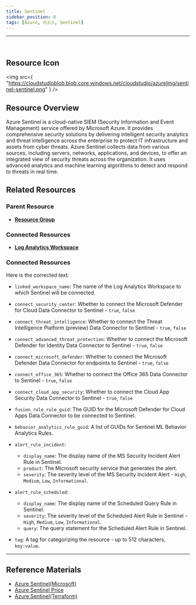 ```yaml
---
title: Sentinel
sidebar_position: 0
tags: [Azure, 리소스, Sentinel]
---
```


<hr />
<br />

## Resource Icon

<img
    src={
        "https://cloudstudioblob.blob.core.windows.net/cloudstudio/azureImg/sentinel-sentinel.png"
    }
/>

## Resource Overview

Azure Sentinel is a cloud-native SIEM (Security Information and Event Management) service offered by Microsoft Azure. 
It provides comprehensive security solutions by delivering intelligent security analytics and threat intelligence across the enterprise to protect IT infrastructure and assets from cyber threats. 
Azure Sentinel collects data from various sources, including servers, networks, applications, and devices, to offer an integrated view of security threats across the organization. 
It uses advanced analytics and machine learning algorithms to detect and respond to threats in real time.

## Related Resources

### Parent Resource

-   [**Resource Group**](https://docs.cstudio.app/docs/resource/azure/Base/ResourceGroup)

### Connected Resources

-   [**Log Analytics Workspace**](https://docs.cstudio.app/docs/resource/azure/LogAnalytics/LogAnalyticsWorkspace)

### Connected Resources

Here is the corrected text:

-   `linked_workspace_name`: The name of the Log Analytics Workspace to which Sentinel will be connected.

-   `connect_security_center`: Whether to connect the Microsoft Defender for Cloud Data Connector to Sentinel - `true`, `false`

-   `connect_threat_intelligence`: Whether to connect the Threat Intelligence Platform (preview) Data Connector to Sentinel - `true`, `false`

-   `connect_advanced_threat_protection`: Whether to connect the Microsoft Defender for Identity Data Connector to Sentinel - `true`, `false`

-   `connect_microsoft_defender`: Whether to connect the Microsoft Defender Data Connector for endpoints to Sentinel - `true`, `false`

-   `connect_office_365`: Whether to connect the Office 365 Data Connector to Sentinel - `true`, `false`

-   `connect_cloud_app_security`: Whether to connect the Cloud App Security Data Connector to Sentinel - `true`, `false`

-   `fusion_rule_rule_guid`: The GUID for the Microsoft Defender for Cloud Apps Data Connector to be connected to Sentinel.

-   `behavior_analytics_rule_guid`: A list of GUIDs for Sentinel ML Behavior Analytics Rules.

-   `alert_rule_incident`:

    -   `display_name`: The display name of the MS Security Incident Alert Rule in Sentinel.
    -   `product`: The Microsoft security service that generates the alert.
    -   `severity`: The severity level of the MS Security Incident Alert - `High`, `Medium`, `Low`, `Informational`.

-   `alert_rule_scheduled`:

    -   `display_name`: The display name of the Scheduled Query Rule in Sentinel.
    -   `severity`: The severity level of the Scheduled Alert Rule in Sentinel - `High`, `Medium`, `Low`, `Informational`.
    -   `query`: The query statement for the Scheduled Alert Rule in Sentinel.

-   `tag`: A tag for categorizing the resource - up to 512 characters, `key:value`.

---

## Reference Materials

-   [Azure Sentinel(Microsoft)](https://learn.microsoft.com/ko-kr/azure/sentinel/overview)
-   [Azure Sentinel Price](https://azure.microsoft.com/en-us/pricing/details/microsoft-sentinel/)
-   [Azure Sentinel(Terraform)](https://registry.terraform.io/providers/hashicorp/azurerm/latest/docs/resources/log_analytics_solution)
